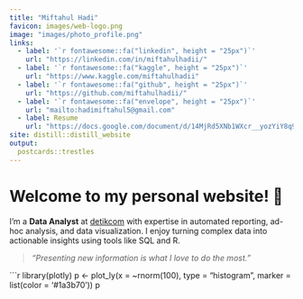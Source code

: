 ```yaml
---
title: "Miftahul Hadi"
favicon: images/web-logo.png
image: "images/photo_profile.png"
links:
  - label: '`r fontawesome::fa("linkedin", height = "25px")`'
    url: "https://linkedin.com/in/miftahulhadii/"
  - label: '`r fontawesome::fa("kaggle", height = "25px")`'
    url: "https://www.kaggle.com/miftahulhadii"
  - label: '`r fontawesome::fa("github", height = "25px")`'
    url: "https://github.com/miftahulhadii/"
  - label: '`r fontawesome::fa("envelope", height = "25px")`'
    url: "mailto:hadimiftahul5@gmail.com"
  - label: Resume
    url: "https://docs.google.com/document/d/14MjRd5XNb1WXcr__yozYiY8q9AklYo0Wb1z9yOfoV7k/edit"
site: distill::distill_website
output:
  postcards::trestles
---
```

  
# Welcome to my personal website! 🤚

I'm a **Data Analyst** at [detikcom](https://www.detik.com/){target="_blank"} with expertise in automated reporting, ad-hoc analysis, and data visualization. I enjoy turning complex data into actionable insights using tools like SQL and R.

> *"Presenting new information is what I love to do the most."*


```r
library(plotly)
p <- plot_ly(x = ~rnorm(100), type = "histogram", marker = list(color = '#1a3b70'))
p
